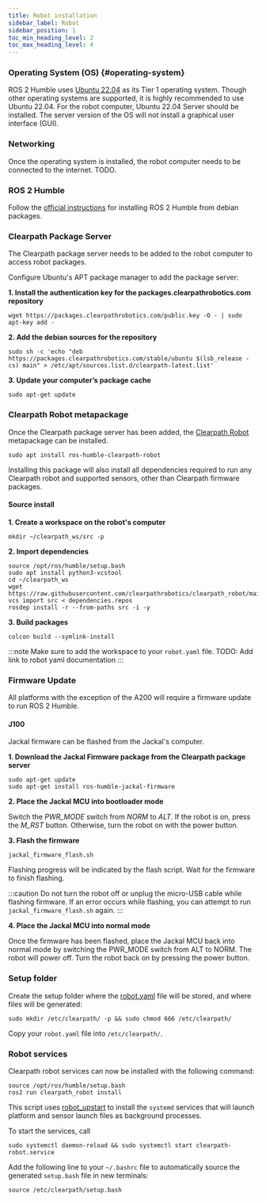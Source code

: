 ```yaml
---
title: Robot installation
sidebar_label: Robot
sidebar_position: 1
toc_min_heading_level: 2
toc_max_heading_level: 4
---
```


### Operating System (OS) {#operating-system}

ROS 2 Humble uses [Ubuntu 22.04](https://releases.ubuntu.com/jammy/) as its Tier 1 operating system. Though other operating systems are supported,
it is highly recommended to use Ubuntu 22.04. For the robot computer, Ubuntu 22.04 Server should be installed. The server version of the OS will not install a
graphical user interface (GUI).

### Networking

Once the operating system is installed, the robot computer needs to be connected to the internet. TODO.

### ROS 2 Humble

Follow the [official instructions](https://docs.ros.org/en/humble/Installation/Ubuntu-Install-Debians.html) for installing ROS 2 Humble from debian packages.

### Clearpath Package Server

The Clearpath package server needs to be added to the robot computer to access robot packages.

Configure Ubuntu's APT package manager to add the package server:

**1. Install the authentication key for the packages.clearpathrobotics.com repository**

```
wget https://packages.clearpathrobotics.com/public.key -O - | sudo apt-key add -
```

**2. Add the debian sources for the repository** 


```
sudo sh -c 'echo "deb https://packages.clearpathrobotics.com/stable/ubuntu $(lsb_release -cs) main" > /etc/apt/sources.list.d/clearpath-latest.list'
```

**3. Update your computer’s package cache**


```
sudo apt-get update
```

### Clearpath Robot metapackage

Once the Clearpath package server has been added, the [Clearpath Robot](https://github.com/clearpathrobotics/clearpath_robot) metapackage can be installed.

```
sudo apt install ros-humble-clearpath-robot
```

Installing this package will also install all dependencies required to run any Clearpath robot and supported sensors, other than Clearpath firmware packages.

#### Source install

**1. Create a workspace on the robot's computer**

```
mkdir ~/clearpath_ws/src -p
```

**2. Import dependencies**

```
source /opt/ros/humble/setup.bash
sudo apt install python3-vcstool
cd ~/clearpath_ws
wget https://raw.githubusercontent.com/clearpathrobotics/clearpath_robot/main/dependencies.repos
vcs import src < dependencies.repos
rosdep install -r --from-paths src -i -y
```

**3. Build packages**

```
colcon build --symlink-install
```

:::note
Make sure to add the workspace to your `robot.yaml` file. TODO: Add link to robot yaml documentation
:::

### Firmware Update

All platforms with the exception of the A200 will require a firmware update to run ROS 2 Humble.

#### J100

Jackal firmware can be flashed from the Jackal's computer.

**1. Download the Jackal Firmware package from the Clearpath package server**

```
sudo apt-get update
sudo apt-get install ros-humble-jackal-firmware
```

**2. Place the Jackal MCU into bootloader mode**

Switch the *PWR_MODE* switch from *NORM* to *ALT*. If the robot is on, press the *M_RST* button. Otherwise, turn the
robot on with the power button.

**3. Flash the firmware**

```
jackal_firmware_flash.sh
```
Flashing progress will be indicated by the flash script. Wait for the firmware to finish flashing.

:::caution
Do not turn the robot off or unplug the micro-USB cable while flashing firmware. If an error occurs while
flashing, you can attempt to run `jackal_firmware_flash.sh` again.
:::

**4. Place the Jackal MCU into normal mode**

Once the firmware has been flashed, place the Jackal MCU back into normal mode by switching the PWR_MODE switch from ALT to NORM.
The robot will power off. Turn the robot back on by pressing the power button.

### Setup folder

Create the setup folder where the [robot.yaml](../config/yaml) file will be stored, and where files will be generated:

```
sudo mkdir /etc/clearpath/ -p && sudo chmod 666 /etc/clearpath/
```

Copy your `robot.yaml` file into `/etc/clearpath/`.

### Robot services

Clearpath robot services can now be installed with the following command:

```
source /opt/ros/humble/setup.bash
ros2 run clearpath_robot install
```

This script uses [robot_upstart](https://github.com/clearpathrobotics/robot_upstart/tree/foxy-devel) to install the `systemd` services
that will launch platform and sensor launch files as background processes.

To start the services, call

```
sudo systemctl daemon-reload && sudo systemctl start clearpath-robot.service
```

Add the following line to your `~/.bashrc` file to automatically source the generated `setup.bash` file in new terminals:

```
source /etc/clearpath/setup.bash
```